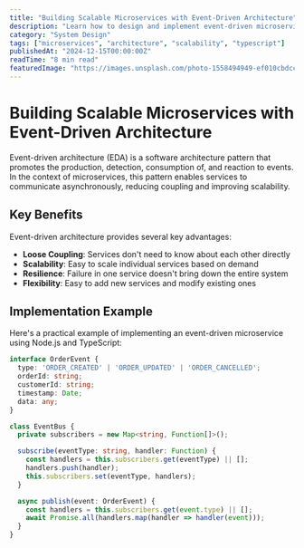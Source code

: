 ```yaml
---
title: "Building Scalable Microservices with Event-Driven Architecture"
description: "Learn how to design and implement event-driven microservices that can scale to handle millions of requests. We'll explore patterns like CQRS, Event Sourcing, and how to handle distributed transactions effectively."
category: "System Design"
tags: ["microservices", "architecture", "scalability", "typescript"]
publishedAt: "2024-12-15T00:00:00Z"
readTime: "8 min read"
featuredImage: "https://images.unsplash.com/photo-1558494949-ef010cbdcc31?ixlib=rb-4.0.3&auto=format&fit=crop&w=1200&h=600"
---
```


# Building Scalable Microservices with Event-Driven Architecture

Event-driven architecture (EDA) is a software architecture pattern that promotes the production, detection, consumption of, and reaction to events. In the context of microservices, this pattern enables services to communicate asynchronously, reducing coupling and improving scalability.

## Key Benefits

Event-driven architecture provides several key advantages:

- **Loose Coupling**: Services don't need to know about each other directly
- **Scalability**: Easy to scale individual services based on demand
- **Resilience**: Failure in one service doesn't bring down the entire system
- **Flexibility**: Easy to add new services and modify existing ones

## Implementation Example

Here's a practical example of implementing an event-driven microservice using Node.js and TypeScript:

```typescript
interface OrderEvent {
  type: 'ORDER_CREATED' | 'ORDER_UPDATED' | 'ORDER_CANCELLED';
  orderId: string;
  customerId: string;
  timestamp: Date;
  data: any;
}

class EventBus {
  private subscribers = new Map<string, Function[]>();

  subscribe(eventType: string, handler: Function) {
    const handlers = this.subscribers.get(eventType) || [];
    handlers.push(handler);
    this.subscribers.set(eventType, handlers);
  }

  async publish(event: OrderEvent) {
    const handlers = this.subscribers.get(event.type) || [];
    await Promise.all(handlers.map(handler => handler(event)));
  }
}

